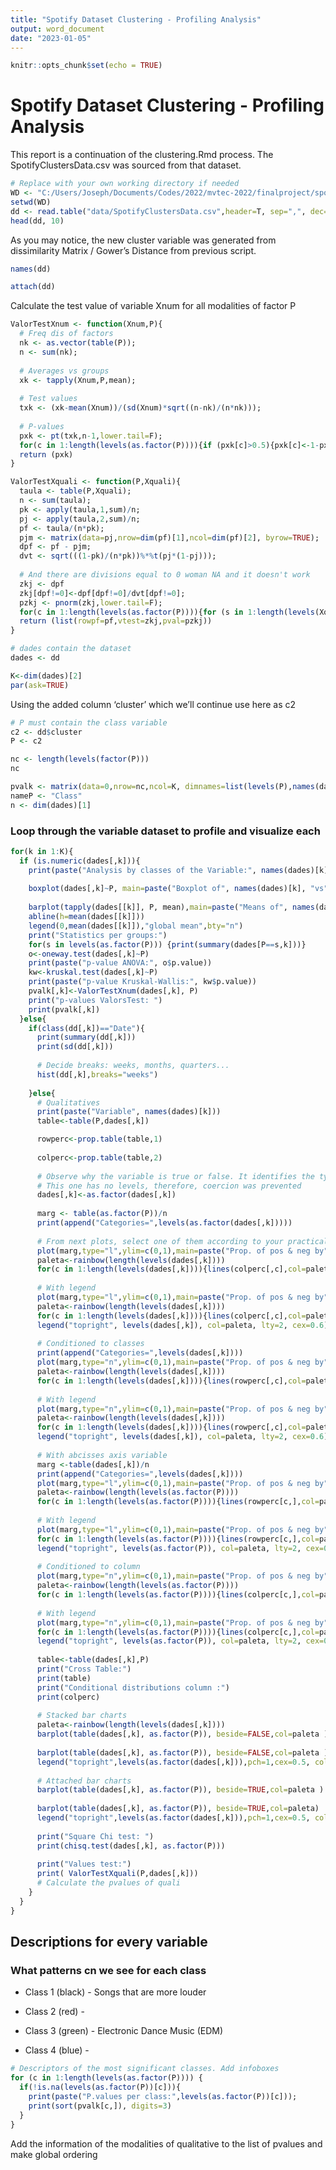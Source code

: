 ```yaml
---
title: "Spotify Dataset Clustering - Profiling Analysis"
output: word_document
date: "2023-01-05"
---
```


```r
knitr::opts_chunk$set(echo = TRUE)
```

# Spotify Dataset Clustering - Profiling Analysis

This report is a continuation of the clustering.Rmd process. The SpotifyClustersData.csv was sourced from that dataset.

```r
# Replace with your own working directory if needed
WD <- "C:/Users/Joseph/Documents/Codes/2022/mvtec-2022/finalproject/spotify-statistics-final/clustering"
setwd(WD)
dd <- read.table("data/SpotifyClustersData.csv",header=T, sep=",", dec='.');
head(dd, 10)
```

As you may notice, the new cluster variable was generated from dissimilarity Matrix / Gower's Distance from previous script.

```r
names(dd)
```

```r
attach(dd)
```

Calculate the test value of variable Xnum for all modalities of factor P

```r
ValorTestXnum <- function(Xnum,P){
  # Freq dis of factors
  nk <- as.vector(table(P)); 
  n <- sum(nk);
  
  # Averages vs groups
  xk <- tapply(Xnum,P,mean);
  
  # Test values
  txk <- (xk-mean(Xnum))/(sd(Xnum)*sqrt((n-nk)/(n*nk)));
  
  # P-values
  pxk <- pt(txk,n-1,lower.tail=F);
  for(c in 1:length(levels(as.factor(P)))){if (pxk[c]>0.5){pxk[c]<-1-pxk[c]}}
  return (pxk)
}

ValorTestXquali <- function(P,Xquali){
  taula <- table(P,Xquali);
  n <- sum(taula); 
  pk <- apply(taula,1,sum)/n;
  pj <- apply(taula,2,sum)/n;
  pf <- taula/(n*pk);
  pjm <- matrix(data=pj,nrow=dim(pf)[1],ncol=dim(pf)[2], byrow=TRUE);      
  dpf <- pf - pjm; 
  dvt <- sqrt(((1-pk)/(n*pk))%*%t(pj*(1-pj)));
  
  # And there are divisions equal to 0 woman NA and it doesn't work
  zkj <- dpf
  zkj[dpf!=0]<-dpf[dpf!=0]/dvt[dpf!=0]; 
  pzkj <- pnorm(zkj,lower.tail=F);
  for(c in 1:length(levels(as.factor(P)))){for (s in 1:length(levels(Xquali))){if (pzkj[c,s]> 0.5){pzkj[c,s]<-1- pzkj[c,s]}}}
  return (list(rowpf=pf,vtest=zkj,pval=pzkj))
}
```

```r
# dades contain the dataset
dades <- dd

K<-dim(dades)[2]
par(ask=TRUE)
```

Using the added column 'cluster' which we'll continue use here as c2

```r
# P must contain the class variable
c2 <- dd$cluster
P <- c2

nc <- length(levels(factor(P)))
nc
```

```r
pvalk <- matrix(data=0,nrow=nc,ncol=K, dimnames=list(levels(P),names(dades)))
nameP <- "Class"
n <- dim(dades)[1]
```

### Loop through the variable dataset to profile and visualize each

```r
for(k in 1:K){
  if (is.numeric(dades[,k])){ 
    print(paste("Analysis by classes of the Variable:", names(dades)[k]))
    
    boxplot(dades[,k]~P, main=paste("Boxplot of", names(dades)[k], "vs", nameP ), horizontal=TRUE)
    
    barplot(tapply(dades[[k]], P, mean),main=paste("Means of", names(dades)[k], "by", nameP ))
    abline(h=mean(dades[[k]]))
    legend(0,mean(dades[[k]]),"global mean",bty="n")
    print("Statistics per groups:")
    for(s in levels(as.factor(P))) {print(summary(dades[P==s,k]))}
    o<-oneway.test(dades[,k]~P)
    print(paste("p-value ANOVA:", o$p.value))
    kw<-kruskal.test(dades[,k]~P)
    print(paste("p-value Kruskal-Wallis:", kw$p.value))
    pvalk[,k]<-ValorTestXnum(dades[,k], P)
    print("p-values ValorsTest: ")
    print(pvalk[,k])      
  }else{
    if(class(dd[,k])=="Date"){
      print(summary(dd[,k]))
      print(sd(dd[,k]))
      
      # Decide breaks: weeks, months, quarters...
      hist(dd[,k],breaks="weeks")
      
    }else{
      # Qualitatives
      print(paste("Variable", names(dades)[k]))
      table<-table(P,dades[,k])

      rowperc<-prop.table(table,1)
      
      colperc<-prop.table(table,2)
      
      # Observe why the variable is true or false. It identifies the type of logic
      # This one has no levels, therefore, coercion was prevented
      dades[,k]<-as.factor(dades[,k])
      
      marg <- table(as.factor(P))/n
      print(append("Categories=",levels(as.factor(dades[,k]))))
      
      # From next plots, select one of them according to your practical case
      plot(marg,type="l",ylim=c(0,1),main=paste("Prop. of pos & neg by",names(dades)[k]))
      paleta<-rainbow(length(levels(dades[,k])))
      for(c in 1:length(levels(dades[,k]))){lines(colperc[,c],col=paleta[c]) }
      
      # With legend
      plot(marg,type="l",ylim=c(0,1),main=paste("Prop. of pos & neg by",names(dades)[k]))
      paleta<-rainbow(length(levels(dades[,k])))
      for(c in 1:length(levels(dades[,k]))){lines(colperc[,c],col=paleta[c]) }
      legend("topright", levels(dades[,k]), col=paleta, lty=2, cex=0.6)
      
      # Conditioned to classes
      print(append("Categories=",levels(dades[,k])))
      plot(marg,type="n",ylim=c(0,1),main=paste("Prop. of pos & neg by",names(dades)[k]))
      paleta<-rainbow(length(levels(dades[,k])))
      for(c in 1:length(levels(dades[,k]))){lines(rowperc[,c],col=paleta[c]) }
      
      # With legend
      plot(marg,type="n",ylim=c(0,1),main=paste("Prop. of pos & neg by",names(dades)[k]))
      paleta<-rainbow(length(levels(dades[,k])))
      for(c in 1:length(levels(dades[,k]))){lines(rowperc[,c],col=paleta[c]) }
      legend("topright", levels(dades[,k]), col=paleta, lty=2, cex=0.6)
      
      # With abcisses axis variable
      marg <-table(dades[,k])/n
      print(append("Categories=",levels(dades[,k])))
      plot(marg,type="l",ylim=c(0,1),main=paste("Prop. of pos & neg by",names(dades)[k]), las=3)
      paleta<-rainbow(length(levels(as.factor(P))))
      for(c in 1:length(levels(as.factor(P)))){lines(rowperc[c,],col=paleta[c]) }
      
      # With legend
      plot(marg,type="l",ylim=c(0,1),main=paste("Prop. of pos & neg by",names(dades)[k]), las=3)
      for(c in 1:length(levels(as.factor(P)))){lines(rowperc[c,],col=paleta[c])}
      legend("topright", levels(as.factor(P)), col=paleta, lty=2, cex=0.6)
      
      # Conditioned to column
      plot(marg,type="n",ylim=c(0,1),main=paste("Prop. of pos & neg by",names(dades)[k]), las=3)
      paleta<-rainbow(length(levels(as.factor(P))))
      for(c in 1:length(levels(as.factor(P)))){lines(colperc[c,],col=paleta[c]) }
      
      # With legend
      plot(marg,type="n",ylim=c(0,1),main=paste("Prop. of pos & neg by",names(dades)[k]), las=3)
      for(c in 1:length(levels(as.factor(P)))){lines(colperc[c,],col=paleta[c])}
      legend("topright", levels(as.factor(P)), col=paleta, lty=2, cex=0.6)
      
      table<-table(dades[,k],P)
      print("Cross Table:")
      print(table)
      print("Conditional distributions column :")
      print(colperc)
      
      # Stacked bar charts                                        
      paleta<-rainbow(length(levels(dades[,k])))
      barplot(table(dades[,k], as.factor(P)), beside=FALSE,col=paleta )
      
      barplot(table(dades[,k], as.factor(P)), beside=FALSE,col=paleta )
      legend("topright",levels(as.factor(dades[,k])),pch=1,cex=0.5, col=paleta)
      
      # Attached bar charts
      barplot(table(dades[,k], as.factor(P)), beside=TRUE,col=paleta )
      
      barplot(table(dades[,k], as.factor(P)), beside=TRUE,col=paleta)
      legend("topright",levels(as.factor(dades[,k])),pch=1,cex=0.5, col=paleta)
      
      print("Square Chi test: ")
      print(chisq.test(dades[,k], as.factor(P)))
      
      print("Values test:")
      print( ValorTestXquali(P,dades[,k]))
      # Calculate the pvalues of quali
    }
  }
}
```

## Descriptions for every variable

### What patterns cn we see for each class

-   Class 1 (black) - Songs that are more louder

-   Class 2 (red) - 

-   Class 3 (green) - Electronic Dance Music (EDM)

-   Class 4 (blue) -

```r
# Descriptors of the most significant classes. Add infoboxes
for (c in 1:length(levels(as.factor(P)))) {
  if(!is.na(levels(as.factor(P))[c])){
    print(paste("P.values per class:",levels(as.factor(P))[c]));
    print(sort(pvalk[c,]), digits=3) 
  }
}
```

Add the information of the modalities of qualitative to the list of pvalues and make global ordering
